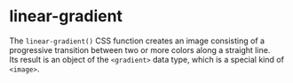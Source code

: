 # linear-gradient
The `linear-gradient()` CSS function creates an image consisting of a progressive transition between two or more colors along a straight line.  
Its result is an object of the `<gradient>` data type, which is a special kind of `<image>`.
